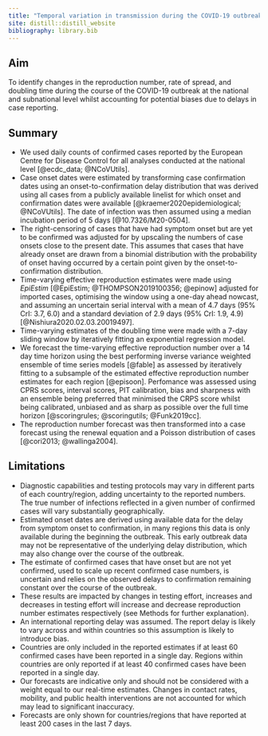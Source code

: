 ```yaml
---
title: "Temporal variation in transmission during the COVID-19 outbreak"
site: distill::distill_website
bibliography: library.bib
---
```



## Aim

To identify changes in the reproduction number, rate of spread, and doubling time during the course of the COVID-19 outbreak at the national and subnational level whilst accounting for potential biases due to delays in case reporting.


## Summary

* We used daily counts of confirmed cases reported by the European Centre for Disease Control for all analyses conducted at the national level [@ecdc_data; @NCoVUtils].
*	Case onset dates were estimated by transforming case confirmation dates using an onset-to-confirmation delay distribution that was derived using all cases from a publicly available linelist for which onset and confirmation dates were available [@kraemer2020epidemiological; @NCoVUtils]. The date of infection was then assumed using a median incubation period of 5 days [@10.7326/M20-0504].
* The right-censoring of cases that have had symptom onset but are yet to be confirmed was adjusted for by upscaling the numbers of case onsets close to the present date. This assumes that cases that have already onset are drawn from a binomial distribution with the probability of onset having occurred by a certain point given by the onset-to-confirmation distribution.
* Time-varying effective reproduction estimates were made using *EpiEstim* [@EpiEstim; @THOMPSON2019100356; @epinow] adjusted for imported cases, optimising the window using a one-day ahead nowcast, and assuming an uncertain serial interval with a mean of 4.7 days (95% CrI: 3.7, 6.0) and a standard deviation of 2.9 days (95% CrI: 1.9, 4.9) [@Nishiura2020.02.03.20019497].
* Time-varying estimates of the doubling time were made with a 7-day sliding window by iteratively fitting an exponential regression model.
* We forecast the time-varying effective reproduction number over a 14 day time horizon using the best performing inverse variance weighted ensemble of time series models [@fable] as assessed by iteratively fitting to a subsample of the estimated effective reproduction number estimates for each region [@episoon]. Perfomance was assessed using CPRS scores, interval scores, PIT calibration, bias and sharpness with an ensemble being preferred that minimised the CRPS score whilst being calibrated, unbiased and as sharp as possible over the full time horizon [@scoringrules; @scoringutils; @Funk2019cc]. 
* The reproduction number forecast was then transformed into a case forecast using the renewal equation and a Poisson distribution of cases [@cori2013; @wallinga2004]. 

## Limitations

* Diagnostic capabilities and testing protocols may vary in different parts of each country/region, adding uncertainty to the reported numbers. The true number of infections reflected in a given number of confirmed cases will vary substantially geographically.
* Estimated onset dates are derived using available data for the delay from symptom onset to confirmation, in many regions this data is only available during the beginning the outbreak. This early outbreak data may not be representative of the underlying delay distribution, which may also change over the course of the outbreak.
* The estimate of confirmed cases that have onset but are not yet confirmed, used to scale up recent confirmed case numbers, is uncertain and relies on the observed delays to confirmation remaining constant over the course of the outbreak.
* These results are impacted by changes in testing effort, increases and decreases in testing effort will increase and decrease reproduction number estimates respectively (see Methods for further explanation).
* An international reporting delay was assumed. The report delay is likely to vary across and within countries so this assumption is likely to introduce bias.
* Countries are only included in the reported estimates if at least 60 confirmed cases have been reported in a single day. Regions within countries are only reported if at least 40 confirmed cases have been reported in a single day.
* Our forecasts are indicative only and should not be considered with a weight equal to our real-time estimates. Changes in contact rates, mobility, and public health interventions are not accounted for which may lead to significant inaccuracy. 
* Forecasts are only shown for countries/regions that have reported at least 200 cases in the last 7 days.
